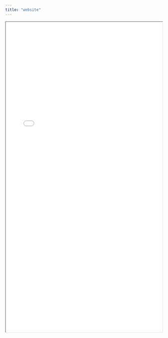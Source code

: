 ```yaml
---
title: "website"
---
```



<iframe src="pdf/Metrics_Wildlife_Community_Resilience_Summary.pdf" width="100%" height="1000px">


